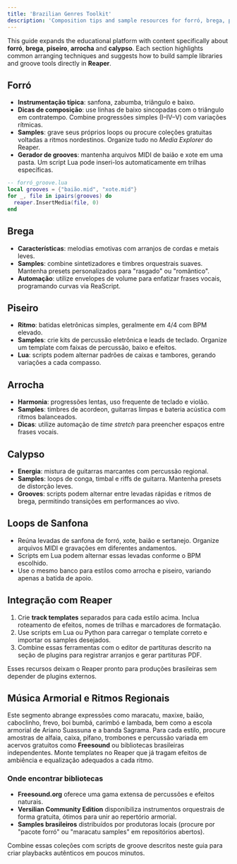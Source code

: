 ```yaml
---
title: 'Brazilian Genres Toolkit'
description: 'Composition tips and sample resources for forró, brega, piseiro, arrocha and calypso'
---
```


This guide expands the educational platform with content specifically about **forró**, **brega**, **piseiro**, **arrocha** and **calypso**. Each section highlights common arranging techniques and suggests how to build sample libraries and groove tools directly in **Reaper**.

## Forró

- **Instrumentação típica**: sanfona, zabumba, triângulo e baixo.
- **Dicas de composição**: use linhas de baixo sincopadas com o triângulo em contratempo. Combine progressões simples (I–IV–V) com variações rítmicas.
- **Samples**: grave seus próprios loops ou procure coleções gratuitas voltadas a ritmos nordestinos. Organize tudo no *Media Explorer* do Reaper.
- **Gerador de grooves**: mantenha arquivos MIDI de baião e xote em uma pasta. Um script Lua pode inseri-los automaticamente em trilhas específicas.

```lua
-- forró_groove.lua
local grooves = {"baião.mid", "xote.mid"}
for _, file in ipairs(grooves) do
  reaper.InsertMedia(file, 0)
end
```

## Brega

- **Características**: melodias emotivas com arranjos de cordas e metais leves.
- **Samples**: combine sintetizadores e timbres orquestrais suaves. Mantenha presets personalizados para "rasgado" ou "romântico".
- **Automação**: utilize envelopes de volume para enfatizar frases vocais, programando curvas via ReaScript.

## Piseiro

- **Ritmo**: batidas eletrônicas simples, geralmente em 4/4 com BPM elevado.
- **Samples**: crie kits de percussão eletrônica e leads de teclado. Organize um template com faixas de percussão, baixo e efeitos.
- **Lua**: scripts podem alternar padrões de caixas e tambores, gerando variações a cada compasso.

## Arrocha

- **Harmonia**: progressões lentas, uso frequente de teclado e violão.
- **Samples**: timbres de acordeon, guitarras limpas e bateria acústica com ritmos balanceados.
- **Dicas**: utilize automação de *time stretch* para preencher espaços entre frases vocais.

## Calypso

- **Energia**: mistura de guitarras marcantes com percussão regional.
- **Samples**: loops de conga, timbal e riffs de guitarra. Mantenha presets de distorção leves.
- **Grooves**: scripts podem alternar entre levadas rápidas e ritmos de brega, permitindo transições em performances ao vivo.

## Loops de Sanfona

- Reúna levadas de sanfona de forró, xote, baião e sertanejo. Organize arquivos MIDI e gravações em diferentes andamentos.
- Scripts em Lua podem alternar essas levadas conforme o BPM escolhido.
- Use o mesmo banco para estilos como arrocha e piseiro, variando apenas a batida de apoio.

## Integração com Reaper

1. Crie **track templates** separados para cada estilo acima. Inclua roteamento de efeitos, nomes de trilhas e marcadores de formatação.
2. Use scripts em Lua ou Python para carregar o template correto e importar os samples desejados.
3. Combine essas ferramentas com o editor de partituras descrito na seção de plugins para registrar arranjos e gerar partituras PDF.

Esses recursos deixam o Reaper pronto para produções brasileiras sem depender de plugins externos.

## Música Armorial e Ritmos Regionais

Este segmento abrange expressões como maracatu, maxixe, baião, caboclinho, frevo, boi bumbá, carimbó e lambada, bem como a escola armorial de Ariano Suassuna e a banda Sagrama. Para cada estilo, procure amostras de alfaia, caixa, pífano, trombones e percussão variada em acervos gratuitos como **Freesound** ou bibliotecas brasileiras independentes. Monte templates no Reaper que já tragam efeitos de ambiência e equalização adequados a cada ritmo.

### Onde encontrar bibliotecas

- **Freesound.org** oferece uma gama extensa de percussões e efeitos naturais.
- **Versilian Community Edition** disponibiliza instrumentos orquestrais de forma gratuita, ótimos para unir ao repertório armorial.
- **Samples brasileiros** distribuídos por produtoras locais (procure por "pacote forró" ou "maracatu samples" em repositórios abertos).

Combine essas coleções com scripts de groove descritos neste guia para criar playbacks autênticos em poucos minutos.

